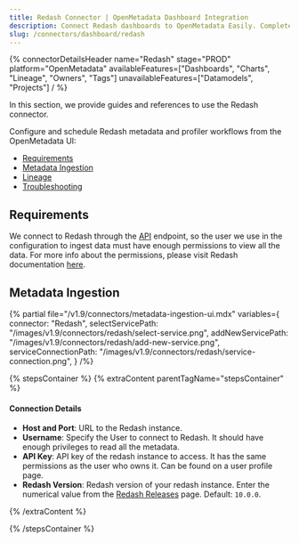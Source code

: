 ```yaml
---
title: Redash Connector | OpenMetadata Dashboard Integration
description: Connect Redash dashboards to OpenMetadata Easily. Complete setup guide, configuration steps, and integration instructions for seamless data lineage tracking.
slug: /connectors/dashboard/redash
---
```







{% connectorDetailsHeader
  name="Redash"
  stage="PROD"
  platform="OpenMetadata"
  availableFeatures=["Dashboards", "Charts", "Lineage", "Owners", "Tags"]
  unavailableFeatures=["Datamodels", "Projects"]
/ %}


In this section, we provide guides and references to use the Redash connector.

Configure and schedule Redash metadata and profiler workflows from the OpenMetadata UI:

- [Requirements](#requirements)
- [Metadata Ingestion](#metadata-ingestion)
- [Lineage](#lineage)
- [Troubleshooting](/connectors/dashboard/redash/troubleshooting)

<IngestionModeTiles yamlPath="/snippets/connectors/dashboard/redash/yaml" />

## Requirements

We connect to Redash through the [API](https://redash.io/help/user-guide/integrations-and-api/api) endpoint, so the user
we use in the configuration to ingest data must have enough permissions to view all the data. For more info about the
permissions, please visit Redash documentation [here](https://redash.io/help/user-guide/users/permissions-groups).

## Metadata Ingestion

{% partial 
  file="/v1.9/connectors/metadata-ingestion-ui.mdx" 
  variables={
    connector: "Redash", 
    selectServicePath: "/images/v1.9/connectors/redash/select-service.png",
    addNewServicePath: "/images/v1.9/connectors/redash/add-new-service.png",
    serviceConnectionPath: "/images/v1.9/connectors/redash/service-connection.png",
} 
/%}

{% stepsContainer %}
{% extraContent parentTagName="stepsContainer" %}

#### Connection Details

- **Host and Port**: URL to the Redash instance.
- **Username**: Specify the User to connect to Redash. It should have enough privileges to read all the metadata.
- **API Key**: API key of the redash instance to access. It has the same permissions as the user who owns it. Can be found on a user profile page.
- **Redash Version**: Redash version of your redash instance. Enter the numerical value from the [Redash Releases](https://github.com/getredash/redash/releases) page. Default: `10.0.0`.

{% /extraContent %}

<TestConnection />

<ConfigureIngestion />

<IngestionScheduleAndDeploy />

{% /stepsContainer %}

<DashboardLineage />
